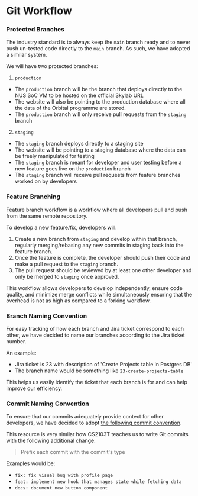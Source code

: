 
<Meta title="Timeline and Workflow/Git Workflow" />

# Git Workflow

### Protected Branches

The industry standard is to always keep the `main` branch ready and to never push un-tested code directly to the `main` branch. As such, we have adopted a similar system.

We will have two protected branches:

1. `production`

- The `production` branch will be the branch that deploys directly to the NUS SoC VM to be hosted on the official Skylab URL
- The website will also be pointing to the production database where all the data of the Orbital programme are stored.
- The `production` branch will only receive pull requests from the `staging` branch

2. `staging`

- The `staging` branch deploys directly to a staging site
- The website will be pointing to a staging database where the data can be freely manipulated for testing
- The `staging` branch is meant for developer and user testing before a new feature goes live on the `production` branch
- The `staging` branch will receive pull requests from feature branches worked on by developers

### Feature Branching

Feature branch workflow is a workflow where all developers pull and push from the same remote repository.

To develop a new feature/fix, developers will:

1. Create a new branch from `staging` and develop within that branch, regularly merging/rebasing any new commits in staging back into the feature branch.
2. Once the feature is complete, the developer should push their code and make a pull request to the `staging` branch.
3. The pull request should be reviewed by at least one other developer and only be merged to `staging` once approved.

This workflow allows developers to develop independently, ensure code quality, and minimize merge conflicts while simultaneously ensuring that the overhead is not as high as compared to a forking workflow.

### Branch Naming Convention

For easy tracking of how each branch and Jira ticket correspond to each other, we have decided to name our branches according to the Jira ticket number.

An example:

- Jira ticket is 23 with description of 'Create Projects table in Postgres DB'
- The branch name would be something like `23-create-projects-table`

This helps us easily identify the ticket that each branch is for and can help improve our efficiency.

### Commit Naming Convention

To ensure that our commits adequately provide context for other developers, we have decided to adopt [the following commit convention](https://www.conventionalcommits.org/en/v1.0.0/).

This resource is very similar how CS2103T teaches us to write Git commits with the following additional change:

> Prefix each commit with the commit's type

Examples would be:

- `fix: fix visual bug with profile page`
- `feat: implement new hook that manages state while fetching data`
- `docs: document new button component`
